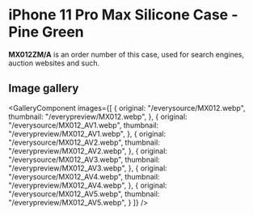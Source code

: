 
# iPhone 11 Pro Max Silicone Case - Pine Green

<Callout type='info' emoji='👉🏻'>**MX012ZM/A** is an order number of this case, used for search engines, auction websites and such.</Callout>

## Image gallery

<GalleryComponent
    images={[
      {
        original: "/everysource/MX012.webp",
        thumbnail: "/everypreview/MX012.webp",
      },
      {
        original: "/everysource/MX012_AV1.webp",
        thumbnail: "/everypreview/MX012_AV1.webp",
      },
      {
        original: "/everysource/MX012_AV2.webp",
        thumbnail: "/everypreview/MX012_AV2.webp",
      },
      {
        original: "/everysource/MX012_AV3.webp",
        thumbnail: "/everypreview/MX012_AV3.webp",
      },
      {
        original: "/everysource/MX012_AV4.webp",
        thumbnail: "/everypreview/MX012_AV4.webp",
      },
      {
        original: "/everysource/MX012_AV5.webp",
        thumbnail: "/everypreview/MX012_AV5.webp",
      }
    ]}
  />
